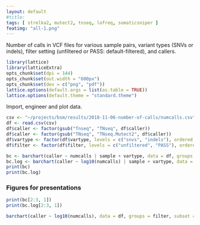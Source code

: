 ```yaml
---
layout: default
#title: 
tags: [ strelka2, mutect2, tnseq, lofreq, somaticsniper ]
featimg: "all-1.png"
---
```


Number of calls in VCF files for various sample pairs, variant types (SNVs or indels), filter setting (unfiltered or PASS: default-filtered), and callers.

```r
library(lattice)
library(latticeExtra)
opts_chunk$set(dpi = 144)
opts_chunk$set(out.width = "600px")
opts_chunk$set(dev = c("png", "pdf"))
lattice.options(default.args = list(as.table = TRUE))
lattice.options(default.theme = "standard.theme")
```

Import, engineer and plot data.

```r
csv <- "~/projects/bsm/results/2018-11-06-number-of-calls/numcalls.csv"
df <- read.csv(csv)
df$caller <- factor(gsub("Tnseq", "TNseq", df$caller))
df$caller <- factor(gsub("TNseq", "TNseq.Mutect2", df$caller))
df$vartype <- factor(df$vartype, levels = c("snvs", "indels"), ordered = TRUE)
df$filter <- factor(df$filter, levels = c("unfiltered", "PASS"), ordered = TRUE)
```

```r
bc <- barchart(caller ~ numcalls | sample + vartype, data = df, groups = filter, subset = caller != "TNseq.Mutect2-v201711", xlab = "number of calls", xlim = c(0, ceiling(max(df$numcalls) / 1e5) * 1e5), auto.key = list(columns = 2))
bc.log <- barchart(caller ~ log10(numcalls) | sample + vartype, data = df, groups = filter, subset = caller != "TNseq.Mutect2-v201711", xlab = "log10 number of calls", xlim = c(0, 7), auto.key = list(columns = 2))
print(bc)
print(bc.log)
```

### Figures for presentations

```r
print(bc[2:3, 1])
print(bc.log[2:3, 1])
```

```r
barchart(caller ~ log10(numcalls), data = df, groups = filter, subset = ! caller %in% c("TNseq.Mutect2-v201711", "strelka2Germline2s") & vartype == "snvs" & sample == "commonsample" & filter == "unfiltered", xlab = "log10 number of calls", xlim = c(0, 7))
```
